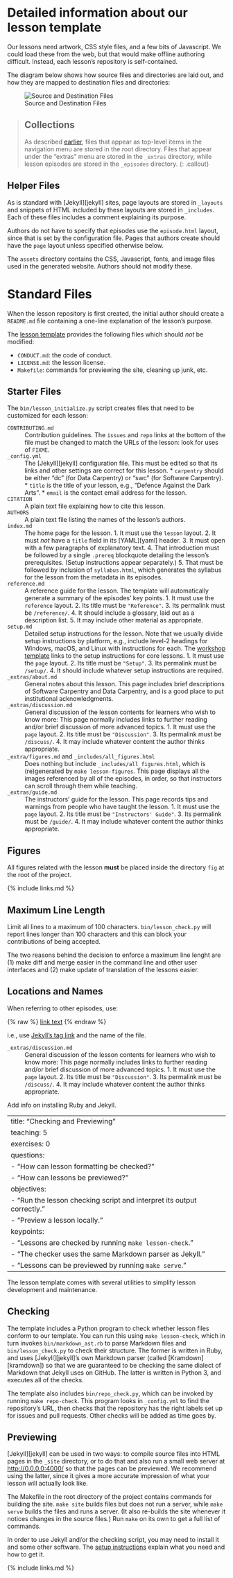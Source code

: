 # Detailed information about our lesson template

Our lessons need artwork,
CSS style files,
and a few bits of Javascript.
We could load these from the web,
but that would make offline authoring difficult.
Instead, each lesson's repository is self-contained.

The diagram below shows how source files and directories are laid out,
and how they are mapped to destination files and directories:

![Source and Destination Files]({{ page.root }}/fig/file-mapping.svg)

> ## Collections
>
> As described [earlier]({{ page.root }}/02-tooling/#collections),
> files that appear as top-level items in the navigation menu are stored in the root directory.
> Files that appear under the "extras" menu are stored in the `_extras` directory,
> while lesson episodes are stored in the `_episodes` directory.
{: .callout}

## Helper Files

As is standard with [Jekyll][jekyll] sites,
page layouts are stored in `_layouts`
and snippets of HTML included by these layouts are stored in `_includes`.
Each of these files includes a comment explaining its purpose.

Authors do not have to specify that episodes use the `episode.html` layout,
since that is set by the configuration file.
Pages that authors create should have the `page` layout unless specified otherwise below.

The `assets` directory contains the CSS, Javascript, fonts, and image files
used in the generated website.
Authors should not modify these.

# Standard Files

When the lesson repository is first created,
the initial author should create a `README.md` file containing
a one-line explanation of the lesson's purpose.

The [lesson template]({{ site.template_repo }}) provides the following files
which should *not* be modified:

*   `CONDUCT.md`: the code of conduct.
*   `LICENSE.md`: the lesson license.
*   `Makefile`: commands for previewing the site, cleaning up junk, etc.

## Starter Files

The `bin/lesson_initialize.py` script creates files that need to be customized for each lesson:

`CONTRIBUTING.md`
:   Contribution guidelines.
    The `issues` and `repo` links at the bottom of the file must be changed
    to match the URLs of the lesson:
    look for uses of `FIXME`.

`_config.yml`
:   The [Jekyll][jekyll] configuration file.
    This must be edited so that its links and other settings are correct for this lesson.
    *   `carpentry` should be either "dc" (for Data Carpentry) or "swc" (for Software Carpentry).
    *   `title` is the title of your lesson,
        e.g.,
        "Defence Against the Dark Arts".
    *   `email` is the contact email address for the lesson.

`CITATION`
:   A plain text file explaining how to cite this lesson.

`AUTHORS`
:   A plain text file listing the names of the lesson's authors.

`index.md`
:   The home page for the lesson.
    1.  It must use the `lesson` layout.
    2.  It must *not* have a `title` field in its [YAML][yaml] header.
    3.  It must open with a few paragraphs of explanatory text.
    4.  That introduction must be followed by a single `.prereq` blockquote
        detailing the lesson's prerequisites.
        (Setup instructions appear separately.)
    5.  That must be followed by inclusion of `syllabus.html`,
        which generates the syllabus for the lesson
        from the metadata in its episodes.

`reference.md`
:   A reference guide for the lesson.
    The template will automatically generate a summary of the episodes' key points.
    1.  It must use the `reference` layout.
    2.  Its title must be `"Reference"`.
    3.  Its permalink must be `/reference/`.
    4.  It should include a glossary, laid out as a description list.
    5.  It may include other material as appropriate.

`setup.md`
:   Detailed setup instructions for the lesson.
    Note that we usually divide setup instructions by platform,
    e.g.,
    include level-2 headings for Windows, macOS, and Linux
    with instructions for each.
    The [workshop template]({{ site.workshop_repo }})
    links to the setup instructions for core lessons.
    1.  It must use the `page` layout.
    2.  Its title must be `"Setup"`.
    3.  Its permalink must be `/setup/`.
    4.  It should include whatever setup instructions are required.

`_extras/about.md`
:   General notes about this lesson.
    This page includes brief descriptions of Software Carpentry and Data Carpentry,
    and is a good place to put institutional acknowledgments.

`_extras/discussion.md`
:   General discussion of the lesson contents for learners who wish to know more:
    This page normally includes links to further reading
    and/or brief discussion of more advanced topics.
    1.  It must use the `page` layout.
    2.  Its title must be `"Discussion"`.
    3.  Its permalink must be `/discuss/`.
    4.  It may include whatever content the author thinks appropriate.

`_extra/figures.md` and `_includes/all_figures.html`
:   Does nothing but include `_includes/all_figures.html`,
    which is (re)generated by `make lesson-figures`.
    This page displays all the images referenced by all of the episodes,
    in order,
    so that instructors can scroll through them while teaching.

`_extras/guide.md`
:   The instructors' guide for the lesson.
    This page records tips and warnings from people who have taught the lesson.
    1.  It must use the `page` layout.
    2.  Its title must be `"Instructors' Guide"`.
    3.  Its permalink must be `/guide/`.
    4.  It may include whatever content the author thinks appropriate.

## Figures

All figures related with the lesson **must** be placed inside the directory `fig` at the root of the project.

{% include links.md %}

## Maximum Line Length

Limit all lines to a maximum of 100 characters.
`bin/lesson_check.py` will report lines longer than 100 characters
and this can block your contributions of being accepted.

The two reasons behind the decision to enforce a maximum line lenght are
(1) make diff and merge easier in the command line and other user interfaces
and
(2) make update of translation of the lessons easier.

## Locations and Names

When referring to other episodes, use:

{% raw %}
    [link text]({{ page.root }}{% link _episodes/dd-subject.md %})
{% endraw %}

i.e., use [Jekyll's tag link](https://jekyllrb.com/docs/templates/#links) and the name of the file.

`_extras/discussion.md`
:   General discussion of the lesson contents for learners who wish to know more:
    This page normally includes links to further reading
    and/or brief discussion of more advanced topics.
    1.  It must use the `page` layout.
    2.  Its title must be `"Discussion"`.
    3.  Its permalink must be `/discuss/`.
    4.  It may include whatever content the author thinks appropriate.
    
    
Add info on installing Ruby and Jekyll. 

---
title: "Checking and Previewing"
teaching: 5
exercises: 0
questions:
- "How can lesson formatting be checked?"
- "How can lessons be previewed?"
objectives:
- "Run the lesson checking script and interpret its output correctly."
- "Preview a lesson locally."
keypoints:
- "Lessons are checked by running `make lesson-check`."
- "The checker uses the same Markdown parser as Jekyll."
- "Lessons can be previewed by running `make serve`."
---

The lesson template comes with several utilities to simplify lesson development and maintenance.

## Checking

The template includes a Python program to check
whether lesson files conform to our template.
You can run this using `make lesson-check`,
which in turn invokes `bin/markdown_ast.rb` to parse Markdown files
and `bin/lesson_check.py` to check their structure.
The former is written in Ruby,
and uses [Jekyll][jekyll]'s own Markdown parser (called [Kramdown][kramdown])
so that we are guaranteed to be checking the same dialect of Markdown that Jekyll uses on GitHub.
The latter is written in Python 3,
and executes all of the checks.

The template also includes `bin/repo_check.py`,
which can be invoked by running `make repo-check`.
This program looks in `_config.yml` to find the repository's URL,
then checks that the repository has the right labels set up for issues and pull requests.
Other checks will be added as time goes by.

## Previewing

[Jekyll][jekyll] can be used in two ways:
to compile source files into HTML pages in the `_site` directory,
or to do that and also run a small web server at <http://0.0.0.0:4000/>
so that the pages can be previewed.
We recommend using the latter,
since it gives a more accurate impression of what your lesson will actually look like.

The Makefile in the root directory of the project contains commands for building the site.
`make site` builds files but does not run a server,
while `make serve` builds the files and runs a server.
(It also re-builds the site whenever it notices changes in the source files.)
Run `make` on its own to get a full list of commands.

In order to use Jekyll and/or the checking script,
you may need to install it and some other software.
The [setup instructions]({{ page.root }}{% link setup.md %}#optional-jekyll-setup-for-lesson-development) explain what you need and how to get it.

{% include links.md %}

